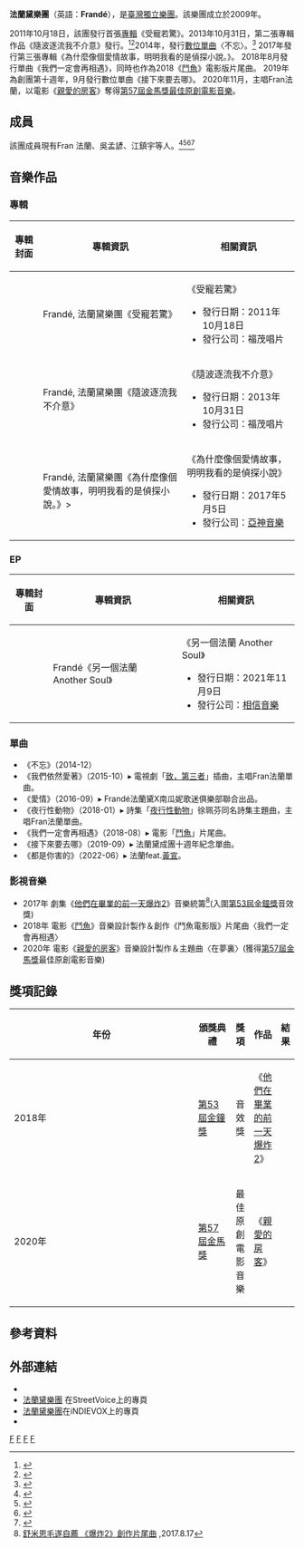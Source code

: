 {{Fanpov|time=2021-10-24T18:47:38+00:00}}
{{藝人
| 姓名 = 法蘭黛<br />{{lang|En|Frande}}
| 類型 = 樂團
| 圖片 = 
| 圖片尺寸 = 
| 圖片簡介 = 
| 英文名 = Frandé
| 國籍 = 
| 職業 = 
| 音樂類型 = [[華語流行音樂|華語流行音樂]]
| 出道日期 = 2009年
| 出道作 = 《受寵若驚》
| 唱片公司 = 非常棒
| 網站 = http://www.frande.com.tw/
| 相關團體 = 
| 現任成員 = [[法蘭Fran|法蘭Fran]]（陳怡穎） <br> [[江鎮宇|江鎮宇]] <br> [[吳孟諺|吳孟諺]]
| 過往成員 = [[小光|小光]] <br> [[小龍|小龍]] <br> [[昆蟲白|昆蟲白]]<br> [[許哲毓|許哲毓]]
}}

'''法蘭黛樂團'''（英語：'''Frandé'''），是[[臺灣|臺灣]][[獨立樂團|獨立樂團]]。該樂團成立於2009年。

2011年10月18日，該團發行首張[[專輯|專輯]]《受寵若驚》。2013年10月31日，第二張專輯作品《隨波逐流我不介意》發行。<ref>{{Cite news|url=http://www.legacy.com.tw/program_detail.php?BID=1206 |title=: : 【Legacy Taipei 傳】 音樂展演空間 : : |date=2013-10-30 |newspaper=archive.is |accessdate=2017-03-31 |deadurl=bot: unknown |archiveurl=https://archive.is/20131030101507/http://www.legacy.com.tw/program_detail.php?BID=1206 |archivedate=2013-10-30 }}</ref><ref>{{Cite news|url=http://www.legacy.com.tw/program_detail.php?BID=1542 |title=: : 【Legacy Taipei 傳】 音樂展演空間 : : |date=2013-10-30 |newspaper=archive.is |accessdate=2017-03-31 |deadurl=bot: unknown |archiveurl=https://archive.is/20131030101533/http://www.legacy.com.tw/program_detail.php?BID=1542 |archivedate=2013-10-30 }}</ref>2014年，發行[[數位音樂下載|數位]][[單曲|單曲]]〈不忘〉。<ref>{{Cite news|url=https://thewall.tw/shows/704|title=04/11｜Frandé法蘭黛隨波逐流.我不介意 專輯巡迴｜公館|last=|first=|date=|work=|newspaper=[[THE_WALL_MUSIC|THE WALL MUSIC]]|accessdate=2017-03-31|language=zh-TW|archive-url=https://web.archive.org/web/20170331210352/https://thewall.tw/shows/704|archive-date=2017-03-31|dead-url=yes}}</ref>
2017年發行第三張專輯《為什麼像個愛情故事，明明我看的是偵探小說。》。
2018年8月發行單曲《我們一定會再相遇》，同時也作為2018《[[鬥魚_(電影)|鬥魚]]》電影版片尾曲。
2019年為創團第十週年，9月發行數位單曲《接下來要去哪》。
2020年11月，主唱Fran法蘭，以電影《[[親愛的房客|親愛的房客]]》奪得[[第57屆金馬獎|第57屆金馬獎]][[金馬獎最佳原創電影音樂|最佳原創電影音樂]]。

==成員==
該團成員現有Fran 法蘭、吳孟諺、江鎮宇等人。<ref>{{cite news|url=http://www.appledaily.com.tw/realtimenews/article/entertainment/20160330/827373/|title=【網路溫度計】五月天、蘇打綠先休息！十大必聽台灣獨立樂團！|date=2016-03-30|work=|publisher=[[蘋果日報|蘋果日報]]|accessdate=2016-03-30|pages=|language=zh-tw|author=網路溫度計|coauthors=|archive-date=2016-04-03|archive-url=https://web.archive.org/web/20160403060728/http://www.appledaily.com.tw/realtimenews/article/entertainment/20160330/827373/|dead-url=no}}</ref><ref>{{Cite news|url=http://blog.roodo.com/elv51/archives/19807208.html|title=受寵若驚：Frandé 法蘭黛樂團專訪@音樂是這世界上最美好的事|newspaper=樂多日誌|accessdate=2017-03-31|archive-url=https://web.archive.org/web/20170330043819/http://blog.roodo.com/elv51/archives/19807208.html|archive-date=2017-03-30|dead-url=yes}}</ref><ref>{{Cite news|url=https://blow.streetvoice.com/6014-%E8%AA%AA%E5%86%8D%E8%A6%8B%EF%BC%8C%E6%98%AF%E4%B8%80%E7%A8%AE%E9%95%B7%E5%A4%A7%E7%9A%84%E6%96%B9%E5%BC%8F%E2%94%80-%E5%B0%88%E8%A8%AA%E6%B3%95%E8%98%AD%E9%BB%9B/|title=說再見，是一種長大的方式 － 專訪法蘭黛|last=|first=|date=2014-12-31|work=|newspaper=[[Blow_吹音樂|Blow 吹音樂]]|accessdate=2017-03-31|language=zh-TW|archive-date=2020-04-21|archive-url=https://web.archive.org/web/20200421043345/https://blow.streetvoice.com/6014-%e8%aa%aa%e5%86%8d%e8%a6%8b%ef%bc%8c%e6%98%af%e4%b8%80%e7%a8%ae%e9%95%b7%e5%a4%a7%e7%9a%84%e6%96%b9%e5%bc%8f%e2%94%80-%e5%b0%88%e8%a8%aa%e6%b3%95%e8%98%ad%e9%bb%9b/|dead-url=no}}</ref><ref>{{Cite web|url=http://fountain.org.tw/featured-album/185-indie-wave/472-electric-light-fog-spun-youth-throbbing-rock-law-landai.html|title=電氣迷霧 輕搖滾─法蘭黛 撩撥青春悸動|accessdate=2017-03-31|last=fountain|work=fountain.org.tw|language=zh-tw|deadurl=yes|archiveurl=https://web.archive.org/web/20170103025436/http://fountain.org.tw/featured-album/185-indie-wave/472-electric-light-fog-spun-youth-throbbing-rock-law-landai.html|archivedate=2017-01-03}}</ref>

== 音樂作品 ==
===專輯===
{| class="wikitable"
!專輯封面
!專輯資訊
!相關資訊
|-
|<gallery>
|Frandé, 法蘭黛樂團《受寵若驚》
</gallery>
|《受寵若驚》
* 發行日期：2011年10月18日
* 發行公司：福茂唱片
|
* 獲得新加坡Fresh Awards『最佳新團體』獎
* 獲得2012年德國[[紅點設計獎|紅點設計獎]]
* 入圍[[第23屆金曲獎|第23屆金曲獎]]『最佳專輯包裝獎』
* 入圍華語傳媒音樂大獎『最佳新進樂團』
|-
|<gallery>
|Frandé, 法蘭黛樂團《隨波逐流我不介意》
</gallery>
|《隨波逐流我不介意》
* 發行日期：2013年10月31日
* 發行公司：福茂唱片
|
* 獲得2014年德國紅點設計獎
|-
|<gallery>
|Frandé, 法蘭黛樂團《為什麼像個愛情故事，明明我看的是偵探小說。》>
</gallery>
|《為什麼像個愛情故事，明明我看的是偵探小說》
* 發行日期：2017年5月5日
* 發行公司：[[亞神音樂|亞神音樂]]
|
* 入圍[[第29屆金曲獎|2018年金曲獎]]「最佳專輯裝幀設計」<ref>{{cite web |url= http://www.biosmonthly.com/interview_topic/8919 |title= 不覺得像在看偵探小說嗎？專訪法蘭Ｘ方序中的音樂製作與專輯裝幀設計 |author= BIOS monthly |4=  |access-date= 2019-10-07 |archive-date= 2019-10-31 |archive-url= https://web.archive.org/web/20191031202333/http://www.biosmonthly.com/interview_topic/8919 |dead-url= no }}</ref>
|}

===EP===
{| class="wikitable"
!專輯封面
!專輯資訊
!相關資訊
|-
|<gallery>
|Frandé《另一個法蘭 Another Soul》
</gallery>
|《另一個法蘭 Another Soul》
* 發行日期：2021年11月9日
* 發行公司：[[相信音樂|相信音樂]]
|
|}

===單曲===
* 《不忘》（2014-12）
* 《我們依然愛著》（2015-10）▸ 電視劇「[[致，第三者|致，第三者]]」插曲，主唱Fran法蘭單曲。
* 《愛情》（2016-09）▸ Frandé法蘭黛X南瓜妮歌迷俱樂部聯合出品。
* 《夜行性動物》（2018-01）▸ 詩集「[[夜行性動物|夜行性動物]]」徐珮芬同名詩集主題曲，主唱Fran法蘭單曲。
* 《我們一定會再相遇》（2018-08）▸ 電影「[[鬥魚_(電影)|鬥魚]]」片尾曲。
* 《接下來要去哪》（2019-09）▸ 法蘭黛成團十週年紀念單曲。
* 《都是你害的》（2022-06）▸ 法蘭feat.[[黃宣|黃宣]]。

===影視音樂===
*2017年 劇集《[[他們在畢業的前一天爆炸2|他們在畢業的前一天爆炸2]]》音樂統籌<ref>[http://www.chinatimes.com/realtimenews/20170718004304-260404 舒米恩毛遂自薦 《爆炸2》創作片尾曲] {{Wayback|url=http://www.chinatimes.com/realtimenews/20170718004304-260404 |date=20200421041922 }},2017.8.17</ref>(入圍[[第53屆金鐘獎|第53屆金鐘獎]]音效獎)
*2018年 電影《[[鬥魚_(電影)|鬥魚]]》音樂設計製作＆創作《鬥魚電影版》片尾曲〈我們一定會再相遇〉
*2020年 電影《[[親愛的房客|親愛的房客]]》音樂設計製作＆主題曲〈在夢裏〉(獲得[[第57屆金馬獎|第57屆金馬獎]]最佳原創電影音樂)

== 獎項記錄 ==
{| class="wikitable" width="90%"
|-align=center
! width="9%"|年份
! width="15%"|頒獎典禮
! width="22%"|獎項
! width="22%"|作品
! width="10%"|結果
|- align=center
| 2018年
|[[第53屆金鐘獎|第53屆金鐘獎]]
|音效獎
|《[[他們在畢業的前一天爆炸2|他們在畢業的前一天爆炸2]]》
| {{nom}}
|- align=center
| 2020年
|[[第57屆金馬獎|第57屆金馬獎]]
|最佳原創電影音樂
|《[[親愛的房客|親愛的房客]]》
| {{won}}
|}

==參考資料==
{{reflist|colwidth=|2}}

== 外部連結 ==
*{{Facebook|frande.music}}
*[http://tw.streetvoice.com/frande/ 法蘭黛樂團] {{Wayback|url=http://tw.streetvoice.com/frande/ |date=20170401055034 }}在StreetVoice上的專頁
*[https://web.archive.org/web/20170331211007/https://www.indievox.com/frande 法蘭黛樂團]在iNDIEVOX上的專頁
*{{Instagram|frandemusic}}

{{金馬獎最佳原創電影音樂}}
{{Portal bar|台灣|音樂|人物}}

[[Category:2009年成立的音樂團體|F]]
[[Category:2009年台灣建立|F]]
[[Category:台灣華語流行音樂團體|F]]
[[Category:台灣獨立搖滾樂團|F]]